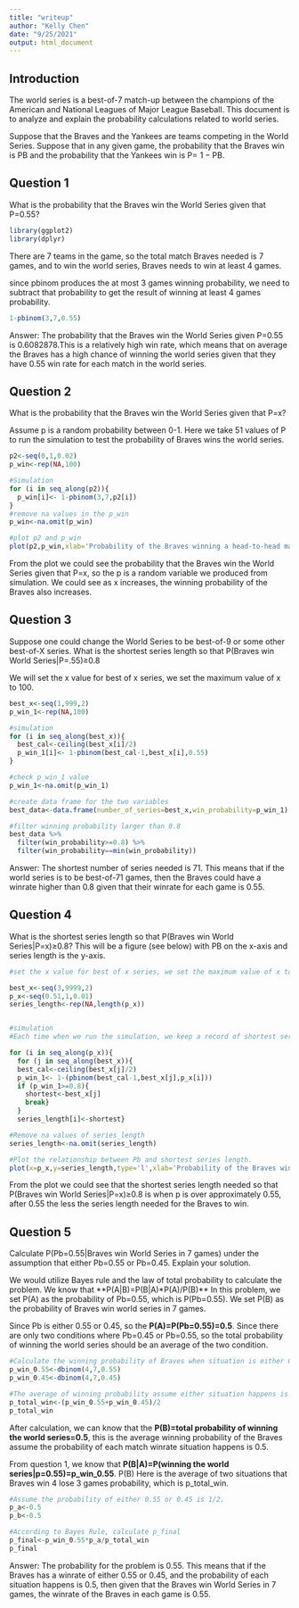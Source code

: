```yaml
---
title: "writeup"
author: "Kelly Chen"
date: "9/25/2021"
output: html_document
---
```




## Introduction

The world series is a best-of-7 match-up between the champions of the American and National Leagues of Major League Baseball. This document is to analyze and explain the probability calculations related to world series.

Suppose that the Braves and the Yankees are teams competing in the World Series.
Suppose that in any given game, the probability that the Braves win is PB and the probability that the Yankees win is P= 1 − PB.

## Question 1

What is the probability that the Braves win the World Series given that P=0.55?
```r
library(ggplot2)
library(dplyr)
```
There are 7 teams in the game, so the total match Braves needed is 7 games, and to win the world series, Braves needs to win at least 4 games.

since pbinom produces the at most 3 games winning probability, we need to subtract that probability to get the result of winning at least 4 games probability.

```r
1-pbinom(3,7,0.55)
```

Answer: The probability that the Braves win the World Series given P=0.55 is 0.6082878.This is a relatively high win rate, which means that on average the Braves has a high chance of winning the world series given that they have 0.55 win rate for each match in the world series. 

## Question 2

What is the probability that the Braves win the World Series given that P=x?

Assume p is a random probability between 0-1. Here we take 51 values of P to run the simulation to test the probability of Braves wins the world series.

```r
p2<-seq(0,1,0.02)
p_win<-rep(NA,100)

#Simulation
for (i in seq_along(p2)){
  p_win[i]<- 1-pbinom(3,7,p2[i])
}
#remove na values in the p_win
p_win<-na.omit(p_win)

#plot p2 and p_win
plot(p2,p_win,xlab='Probability of the Braves winning a head-to-head matchup',ylab='Pr(Win World Series',type='l',main='Probability of winning the World Series')
```

From the plot we could see the probability that the Braves win the World Series given that P=x, so the p is a random variable we produced from simulation. We could see as x increases, the winning probability of the Braves also increases.

## Question 3

Suppose one could change the World Series to be best-of-9 or some other best-of-X series. What is the shortest series length so that P(Braves win World Series|P=.55)≥0.8


We will set the x value for best of x series, we set the maximum value of x to 100.

```r
best_x<-seq(1,999,2)
p_win_1<-rep(NA,100)

#simulation
for (i in seq_along(best_x)){
  best_cal<-ceiling(best_x[i]/2)
  p_win_1[i]<- 1-pbinom(best_cal-1,best_x[i],0.55)
} 

#check p_win_1 value
p_win_1<-na.omit(p_win_1)

#create data frame for the two variables
best_data<-data.frame(number_of_series=best_x,win_probability=p_win_1)

#filter winning probability larger than 0.8
best_data %>%
  filter(win_probability>=0.8) %>%
  filter(win_probability==min(win_probability))

```

Answer: The shortest number of series needed is 71. This means that if the world series is to be best-of-71 games, then the Braves could have a winrate higher than 0.8 given that their winrate for each game is 0.55.

## Question 4

What is the shortest series length so that P(Braves win World Series|P=x)≥0.8? This will be a figure (see below) with PB on the x-axis and series length is the y-axis.

```r

#set the x value for best of x series, we set the maximum value of x to 100.

best_x<-seq(3,9999,2)
p_x<-seq(0.51,1,0.01)
series_length<-rep(NA,length(p_x))


#simulation
#Each time when we run the simulation, we keep a record of shortest series length for each Pb.

for (i in seq_along(p_x)){
  for (j in seq_along(best_x)){
  best_cal<-ceiling(best_x[j]/2)
  p_win_1<- 1-(pbinom(best_cal-1,best_x[j],p_x[i]))
  if (p_win_1>=0.8){
    shortest<-best_x[j]
    break}
  }
  series_length[i]<-shortest}

#Remove na values of series_length
series_length<-na.omit(series_length)

#Plot the relationship between Pb and shortest series length.
plot(x=p_x,y=series_length,type='l',xlab='Probability of the Braves winning a head-to-head matchup',ylab='Series Length',main='Short series so that P(Win WS given p)>=0.8')

```

From the plot we could see that the shortest series length needed so that P(Braves win World Series|P=x)≥0.8 is when p is over approximately 0.55, after 0.55 the less the series length needed for the Braves to win.

## Question 5

Calculate P(Pb=0.55|Braves win World Series in 7 games) under the assumption that either Pb=0.55 or Pb=0.45. Explain your solution.

We would utilize Bayes rule and the law of total probability to calculate the problem. We know that **P(A|B)=P(B|A)*P(A)/P(B)**
In this problem, we set P(A) as the probability of Pb=0.55, which is P(Pb=0.55).
We set P(B) as the probability of Braves win world series in 7 games.

Since Pb is either 0.55 or 0.45, so the **P(A)=P(Pb=0.55)=0.5**.
Since there are only two conditions where Pb=0.45 or Pb=0.55, so the total probability of winning the world series should be an average of the two condition.
```r
#Calculate the winning probability of Braves when situation is either 0.45 or 0.55
p_win_0.55<-dbinom(4,7,0.55)
p_win_0.45<-dbinom(4,7,0.45)

#The average of winning probability assume either situation happens is 1/2.
p_total_win<-(p_win_0.55+p_win_0.45)/2
p_total_win
```
After calculation, we can know that the **P(B)=total probability of winning the world series=0.5**, this is the average winning probability of the Braves assume the probability of each match winrate situation happens is 0.5.

From question 1, we know that **P(B|A)=P(winning the world series|p=0.55)=p_win_0.55**. P(B) Here is the average of two situations that Braves win 4 lose 3 games probability, which is p_total_win.

```r

#Assume the probability of either 0.55 or 0.45 is 1/2.
p_a<-0.5
p_b<-0.5

#According to Bayes Rule, calculate p_final
p_final<-p_win_0.55*p_a/p_total_win
p_final
```
Answer: The probability for the problem is 0.55. This means that if the Braves has a winrate of either 0.55 or 0.45, and the probability of each situation happens is 0.5, then given that the Braves win World Series in 7 games, the winrate of the Braves in each game is 0.55.
